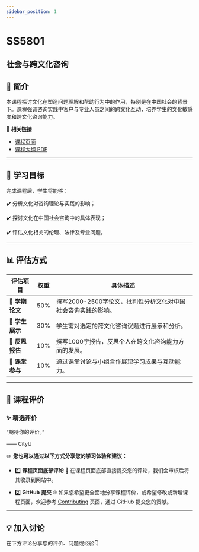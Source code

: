 ```yaml
---
sidebar_position: 1
---
```


# SS5801
## 社会与跨文化咨询

## **📘 简介**
本课程探讨文化在塑造问题理解和帮助行为中的作用，特别是在中国社会的背景下。课程强调咨询实践中客户与专业人员之间的跨文化互动，培养学生的文化敏感度和跨文化咨询能力。

🔗 **相关链接**
- [课程页面](https://www.cityu.edu.hk/catalogue/pg/202526/course/SS5801.htm)
- [课程大纲 PDF](https://www.cityu.edu.hk/catalogue/pg/202526/course/SS5801.pdf)

---

## **🎯 学习目标**

完成课程后，学生将能够：

✔️ 分析文化对咨询理论与实践的影响；

✔️ 探讨文化在中国社会咨询中的具体表现；

✔️ 评估文化相关的伦理、法律及专业问题。

---

## **📊 评估方式**

| **评估项目**             | **权重** | **具体描述**                                                                                       |
|------------------------|---------|---------------------------------------------------------------------------------------------------|
| **📄 学期论文**          | 50%     | 撰写2000-2500字论文，批判性分析文化对中国社会咨询实践的影响。                                                |
| **🎤 学生展示**          | 30%     | 学生需对选定的跨文化咨询议题进行展示和分析。                                                            |
| **📄 反思报告**          | 10%     | 撰写1000字报告，反思个人在跨文化咨询能力方面的发展。                                                       |
| **📝 课堂参与**          | 10%     | 通过课堂讨论与小组合作展现学习成果与互动能力。                                                             |

---

## **💬 课程评价**

### ✨ **精选评价**
<div className={commentStyles.commentBox}>
    <p className={commentStyles.commentText}>
        “期待你的评价。”
    </p>
    <p className={commentStyles.commentAuthor}>—— CityU</p>
</div>

✏️ **您也可以通过以下方式分享您的学习体验和建议：**

- 1️⃣ **课程页面底部评论**
💬 在课程页面底部直接提交您的评论，我们会审核后将其收录到网站中。

- 2️⃣ **GitHub 提交**
🌐 如果您希望更全面地分享课程评价，或希望修改或新增课程页面，欢迎参考 [Contributing](/contributing) 页面，通过 GitHub 提交您的贡献。

---

## **💡 加入讨论**

在下方评论分享您的评价、问题或经验👇
<Utterances />
